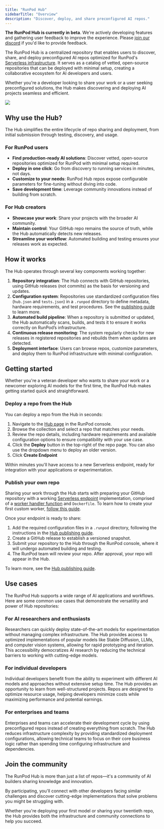 ```yaml
---
title: "RunPod Hub"
sidebarTitle: "Overview"
description: "Discover, deploy, and share preconfigured AI repos."
---
```


<Note>

**The RunPod Hub is currently in beta**. We're actively developing features and gathering user feedback to improve the experience. Please [join our discord](https://discord.gg/runpod) if you'd like to provide feedback.

</Note>

The RunPod Hub is a centralized repository that enables users to discover, share, and deploy preconfigured AI repos optimized for RunPod's [Serverless infrastructure](/serverless/overview/). It serves as a catalog of vetted, open-source repositories that can be deployed with minimal setup, creating a collaborative ecosystem for AI developers and users.

Whether you're a developer looking to share your work or a user seeking preconfigured solutions, the Hub makes discovering and deploying AI projects seamless and efficient.

<Frame>
  <img src="/images/hub-homepage.png" />
</Frame>

## Why use the Hub?

The Hub simplifies the entire lifecycle of repo sharing and deployment, from initial submission through testing, discovery, and usage.

### For RunPod users

- **Find production-ready AI solutions**: Discover vetted, open-source repositories optimized for RunPod with minimal setup required.
- **Deploy in one click**: Go from discovery to running services in minutes, not days.
- **Customize to your needs**: RunPod Hub repos expose configurable parameters for fine-tuning without diving into code.
- **Save development time**: Leverage community innovations instead of building from scratch.

### For Hub creators

- **Showcase your work**: Share your projects with the broader AI community.
- **Maintain control**: Your GitHub repo remains the source of truth, while the Hub automatically detects new releases.
- **Streamline your workflow**: Automated building and testing ensures your releases work as expected.

## How it works

The Hub operates through several key components working together:

1. **Repository integration**: The Hub connects with GitHub repositories, using GitHub releases (not commits) as the basis for versioning and updates.
2. **Configuration system**: Repositories use standardized configuration files (`hub.json` and `tests.json`) in a `.runpod` directory to define metadata, hardware requirements, and test procedures. See the [publishing guide](/hub/publishing-guide) to learn more.
3. **Automated build pipeline**: When a repository is submitted or updated, the Hub automatically scans, builds, and tests it to ensure it works correctly on RunPod’s infrastructure.
4. **Continuous release monitoring**: The system regularly checks for new releases in registered repositories and rebuilds them when updates are detected.
5. **Deployment interface**: Users can browse repos, customize parameters, and deploy them to RunPod infrastructure with minimal configuration.

## Getting started

Whether you're a veteran developer who wants to share your work or a newcomer exploring AI models for the first time, the RunPod Hub makes getting started quick and straightforward.

### Deploy a repo from the Hub

You can deploy a repo from the Hub in seconds:

1. Navigate to the [Hub page](https://www.runpod.io/console/hub) in the RunPod console.
2. Browse the collection and select a repo that matches your needs.
3. Review the repo details, including hardware requirements and available configuration options to ensure compatibility with your use case.
4. Click the **Deploy** button in the top-right of the repo page. You can also use the dropdown menu to deploy an older version.
5. Click **Create Endpoint**

Within minutes you'll have access to a new Serverless endpoint, ready for integration with your applications or experimentation.

### Publish your own repo

Sharing your work through the Hub starts with preparing your GitHub repository with a working [Serverless endpoint](/serverless/overview) implementation, comprised of a [worker handler function](/serverless/workers/handler-functions) and `Dockerfile`. To learn how to create your first custom worker, [follow this guide](/serverless/workers/custom-worker).

Once your endpoint is ready to share:

1. Add the required configuration files in a `.runpod` directory, following the instructions in the [Hub publishing guide](/hub/publishing-guide).
2. Create a GitHub release to establish a versioned snapshot.
3. Submit your repository to the Hub through the RunPod console, where it will undergo automated building and testing.
4. The RunPod team will review your repo. After approval, your repo will appear in the Hub.

To learn more, see the [Hub publishing guide](/hub/publishing-guide).

## Use cases

The RunPod Hub supports a wide range of AI applications and workflows. Here are some common use cases that demonstrate the versatility and power of Hub repositories:

### For AI researchers and enthusiasts

Researchers can quickly deploy state-of-the-art models for experimentation without managing complex infrastructure. The Hub provides access to optimized implementations of popular models like Stable Diffusion, LLMs, and computer vision systems, allowing for rapid prototyping and iteration. This accessibility democratizes AI research by reducing the technical barriers to working with cutting-edge models.

### For individual developers

Individual developers benefit from the ability to experiment with different AI models and approaches without extensive setup time. The Hub provides an opportunity to learn from well-structured projects. Repos are designed to optimize resource usage, helping developers minimize costs while maximizing performance and potential earnings.

### For enterprises and teams

Enterprises and teams can accelerate their development cycle by using preconfigured repos instead of creating everything from scratch. The Hub reduces infrastructure complexity by providing standardized deployment configurations, allowing technical teams to focus on their core business logic rather than spending time configuring infrastructure and dependencies.

## Join the community

The RunPod Hub is more than just a list of repos—it's a community of AI builders sharing knowledge and innovation.

By participating, you'll connect with other developers facing similar challenges and discover cutting-edge implementations that solve problems you might be struggling with.

Whether you're deploying your first model or sharing your twentieth repo, the Hub provides both the infrastructure and community connections to help you succeed.
